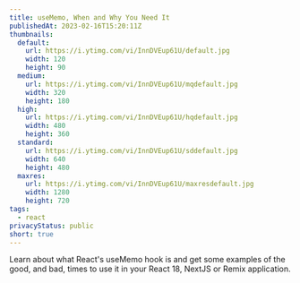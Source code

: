 ```yaml
---
title: useMemo, When and Why You Need It
publishedAt: 2023-02-16T15:20:11Z
thumbnails:
  default:
    url: https://i.ytimg.com/vi/InnDVEup61U/default.jpg
    width: 120
    height: 90
  medium:
    url: https://i.ytimg.com/vi/InnDVEup61U/mqdefault.jpg
    width: 320
    height: 180
  high:
    url: https://i.ytimg.com/vi/InnDVEup61U/hqdefault.jpg
    width: 480
    height: 360
  standard:
    url: https://i.ytimg.com/vi/InnDVEup61U/sddefault.jpg
    width: 640
    height: 480
  maxres:
    url: https://i.ytimg.com/vi/InnDVEup61U/maxresdefault.jpg
    width: 1280
    height: 720
tags:
  - react
privacyStatus: public
short: true
---
```


Learn about what React's useMemo hook is and get some examples of the good, and bad, times to use it in your React 18, NextJS or Remix application.
